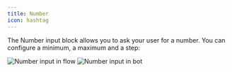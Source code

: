 ```yaml
---
title: Number
icon: hashtag
---
```


The Number input block allows you to ask your user for a number. You can configure a minimum, a maximum and a step:

<Tabs>
  <Tab title="Flow">
    <Frame>
      <img
        src="/images/blocks/inputs/number-flow.png"
        alt="Number input in flow"
        className="rounded-lg"
      />
    </Frame>
  </Tab>
  <Tab title="Bot">
    <Frame>
      <img
        src="/images/blocks/inputs/number-bot.png"
        alt="Number input in bot"
        className="rounded-lg"
      />
    </Frame>
  </Tab>
</Tabs>
